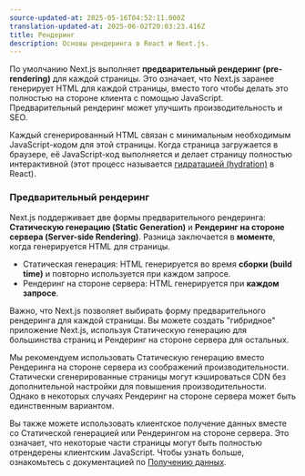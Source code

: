 ```yaml
---
source-updated-at: 2025-05-16T04:52:11.000Z
translation-updated-at: 2025-06-02T20:03:23.416Z
title: Рендеринг
description: Основы рендеринга в React и Next.js.
---
```


По умолчанию Next.js выполняет **предварительный рендеринг (pre-rendering)** для каждой страницы. Это означает, что Next.js заранее генерирует HTML для каждой страницы, вместо того чтобы делать это полностью на стороне клиента с помощью JavaScript. Предварительный рендеринг может улучшить производительность и SEO.

Каждый сгенерированный HTML связан с минимальным необходимым JavaScript-кодом для этой страницы. Когда страница загружается в браузере, её JavaScript-код выполняется и делает страницу полностью интерактивной (этот процесс называется [гидратацией (hydration)](https://react.dev/reference/react-dom/client/hydrateRoot) в React).

### Предварительный рендеринг

Next.js поддерживает две формы предварительного рендеринга: **Статическую генерацию (Static Generation)** и **Рендеринг на стороне сервера (Server-side Rendering)**. Разница заключается в **моменте**, когда генерируется HTML для страницы.

- Статическая генерация: HTML генерируется во время **сборки (build time)** и повторно используется при каждом запросе.
- Рендеринг на стороне сервера: HTML генерируется при **каждом запросе**.

Важно, что Next.js позволяет выбирать форму предварительного рендеринга для каждой страницы. Вы можете создать "гибридное" приложение Next.js, используя Статическую генерацию для большинства страниц и Рендеринг на стороне сервера для остальных.

Мы рекомендуем использовать Статическую генерацию вместо Рендеринга на стороне сервера из соображений производительности. Статически сгенерированные страницы могут кэшироваться CDN без дополнительной настройки для повышения производительности. Однако в некоторых случаях Рендеринг на стороне сервера может быть единственным вариантом.

Вы также можете использовать клиентское получение данных вместе со Статической генерацией или Рендерингом на стороне сервера. Это означает, что некоторые части страницы могут быть полностью отрендерены клиентским JavaScript. Чтобы узнать больше, ознакомьтесь с документацией по [Получению данных](/docs/pages/building-your-application/data-fetching/client-side).